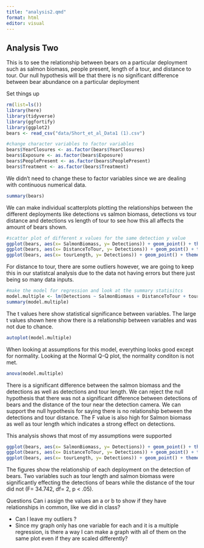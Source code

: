 ```yaml
---
title: "analysis2.qmd"
format: html
editor: visual
---
```


## Analysis Two

This is to see the relationship between bears on a particular deployment such as salmon biomass, people present, length of a tour, and distance to tour. Our null hypothesis will be that there is no significant difference between bear abundance on a particular deployment

Set things up

```r
rm(list=ls())
library(here)
library(tidyverse)
library(ggfortify)
library(ggplot2)
bears <- read_csv("data/Short_et_al_Data1 (1).csv")
```

```r
#change character variables to factor variables 
bears$YearClosures <- as.factor(bears$YearClosures) 
bears$Exposure <- as.factor(bears$Exposure) 
bears$PeoplePresent <- as.factor(bears$PeoplePresent) 
bears$Treatment <- as.factor(bears$Treatment)
```

We didn't need to change these to factor variables since we are dealing with continuous numerical data.

```r
summary(bears)
```

We can make individual scatterplots plotting the relationships between the different deployments like detections vs salmon biomass, detections vs tour distance and detections vs length of tour to see how this all affects the amount of bears shown.

```r
#scattor plot of different x values for the same detection y value 
ggplot(bears, aes(x= SalmonBiomass, y= Detections)) + geom_point() + theme_bw() 
ggplot(bears, aes(x= DistanceToTour, y= Detections)) + geom_point() + theme_bw()
ggplot(bears, aes(x= tourLength, y= Detections)) + geom_point() + theme_bw()

```
For distance to tour, there are some outliers however, we are going to keep this in our statistcal analysis due to the data not having errors but there just being so many data inputs. 

```r
#make the model for regression and look at the summary statisitcs 
model.multiple <- lm(Detections ~ SalmonBiomass + DistanceToTour + tourLength  , data = bears)
summary(model.multiple)
```
The t values here show statistical significance between variables. The large t values shown here show there is a relationship between variables and was not due to chance.
```r
autoplot(model.multiple)
```

When looking at assumptions for this model, everything looks good except for normality. Looking at the Normal Q-Q plot, the normality conditon is not met.

```r
anova(model.multiple)
```

There is a significant difference between the salmon biomass and the detections as well as detections and tour length. We can reject the null hypothesis that there was not a significant difference between detections of bears and the distance of the tour near the detection camera. We can support the null hypothesis for saying there is no relationship between the detections and tour distance. The F value is also high for Salmon biomass as well as tour length which indicates a strong effect on detections. 

This analysis shows that most of my assumptions were supported 
```r
ggplot(bears, aes(x= SalmonBiomass, y= Detections)) + geom_point() + theme_bw()  + ggtitle("Salmon Biomass vs Detection")
ggplot(bears, aes(x= DistanceToTour, y= Detections)) + geom_point() + theme_bw() + ggtitle("Tour Distance vs Detection")
ggplot(bears, aes(x= tourLength, y= Detections)) + geom_point() + theme_bw() + ggtitle("Tour Length vs Detection")
```
The figures show the relationship of each deployment on the detection of bears. Two variables such as tour length and salmon biomass were significantly effecting the detections of bears while the distance of the tour did not (F= 34.742, df= 2, p < .05). 

Questions
Can i assign the values an a or b to show if they have relationships in common, like we did in class?


- Can I leave my outliers ? 
- Since my graph only has one variable for each and it is a multiple regression, is there a way I can make a graph with all of them on the same plot even if they are scaled differently? 

